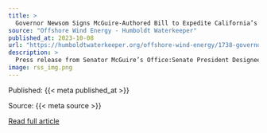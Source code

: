 ```yaml
---
title: >
  Governor Newsom Signs McGuire-Authored Bill to Expedite California’s Offshore Wind Permitting Process
source: "Offshore Wind Energy - Humboldt Waterkeeper"
published_at: 2023-10-08
url: "https://humboldtwaterkeeper.org/offshore-wind-energy/1738-governor-newsom-signs-mcguire-authored-bill-to-expedite-californias-offshore-wind-permitting-process-2"
description: >
  Press release from Senator McGuire’s Office:Senate President Designee Mike McGuire’s groundbreaking legislation to expedite offshore wind development to help meet the Golden State’s long-term electricity demand and nation-leading climate goals has been signed into law by Governor Newsom.SB 286 – the Offshore Wind Expediting Act – will accelerate the offshore wind permitting process through the State Coastal Commission and State Lands Commission. At the same time, it will ensure environmental safeguards will remain in place, California’s storied fishing fleet interests are protected, and will advance resources that benefit communities and develop family-sustaining jobs through career training programs.
image: rss_img.png
---
```



  Published: {{< meta published_at >}}
  

  Source: {{< meta source >}}
  

  [Read full article]({{< meta url >}}){target='blank'}
  

